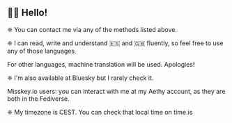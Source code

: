 
## 👋🏿 Hello!

❈ You can contact me via any of the methods listed above.

❈ I can read, write and understand 🇪🇸 and 🇬🇧 fluently, so feel free to use any of those languages.

<StyledBlockquote blockquoteType={BlockquoteType.Info}>
For other languages, machine translation will be used.
Apologies!
</StyledBlockquote>

❈ I'm also available at <A h="https://bsky.app/profile/di-xiv.bsky.social">Bluesky</A> but I rarely check it.

<StyledBlockquote blockquoteType={BlockquoteType.Tip}>
Misskey.io users: you can interact with me at my <A h="https://aethy.com/@di_xiv">Aethy</A> account, as they are both in the <A h="https://en.wikipedia.org/wiki/Fediverse">Fediverse</A>.
</StyledBlockquote>

❈ My timezone is CEST. You can check that local time on <A h="https://time.is/CEST">time.is</A>
